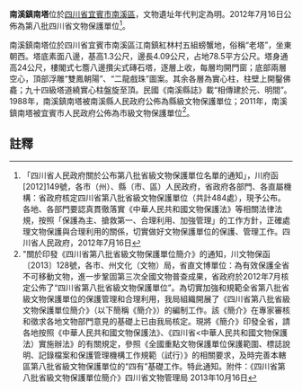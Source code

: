 {{msg:四川省文物保護單位
|名稱 = 南溪鎮南塔
|編號 = 241
|圖片 = 
|級別 = S8
|分類 = 
|時代 = [[明代|明代]]
|地点 = [[四川省|四川省]][[宜賓市|宜賓市]][[南溪區|南溪區]]
|坐標 =
|登錄 = 2012年7月16日
}}
'''南溪鎮南塔'''位於[[四川省|四川省]][[宜賓市|宜賓市]][[南溪區|南溪區]]，文物遺址年代判定為明。2012年7月16日公佈為第八批四川省文物保護單位<ref>「四川省人民政府關於公布第八批省級文物保護單位名單的通知」，川府函[2012]149號，各市（州）、縣（市、區）人民政府，省政府各部門、各直屬機構：省政府核定四川省第八批省級文物保護單位（共計484處），現予公布。各地、各部門要認真貫徹落實《中華人民共和國文物保護法》等相關法律法規，按照「保護為主、搶救第一、合理利用、加強管理」的工作方針，正確處理文物保護與合理利用的關係，切實做好文物保護單位的保護、管理工作。四川省人民政府，2012年7月16日</ref>。

南溪鎮南塔位於四川省宜賓市南溪區江南鎮紅林村五組螃蟹地，俗稱“老塔”，坐東朝西。塔底素面八邊，基高1.3公尺，邊長4.09公尺，占地78.5平方公尺。塔身通高24公尺，樓閣式七簷八邊攢尖式磚石塔，逐層上收，每層均開門窗；底部兩層空心，頂部浮雕“雙鳳朝陽”、“二龍戲珠”圖案。其余各層為實心柱，柱壁上開鑿佛龕；九十四級塔道繞實心柱盤旋至頂。民國《南溪縣誌》載“相傳建於元、明間”。1988年，南溪鎮南塔被南溪縣人民政府公佈為縣級文物保護單位；2011年，南溪鎮南塔被宜賓市人民政府公佈為市級文物保護單位<ref>"關於印發《四川省第八批省級文物保護單位簡介》的通知，川文物保函〔2013〕128號，各市、州文化（文物）局，省直文博單位：為有效保護全省不可移動文物，進一步鞏固第三次全國文物普查成果，省政府於2012年7月核定公佈了“四川省第八批省級文物保護單位”。為切實加強和規範全省第八批省級文物保護單位的保護管理和合理利用，我局組織開展了《四川省第八批省級文物保護單位簡介》（以下簡稱《簡介》）的編制工作。該《簡介》在專家審核和徵求各地文物部門意見的基礎上已由我局核定。現將《簡介》印發全省，請各地按照《中華人民共和國文物保護法》、《四川省<中華人民共和國文物保護法）實施辦法》的有關規定，參照《全國重點文物保護單位保護範圍、標誌說明、記錄檔案和保護管理機構工作規範（試行）》的相關要求，及時完善本轄區第八批省級文物保護單位的“四有”基礎工作。特此通知。附件：《四川省第八批省級文物保護單位簡介》四川省文物管理局  2013年10月16日</ref>。
==註釋==
{{reflist}}